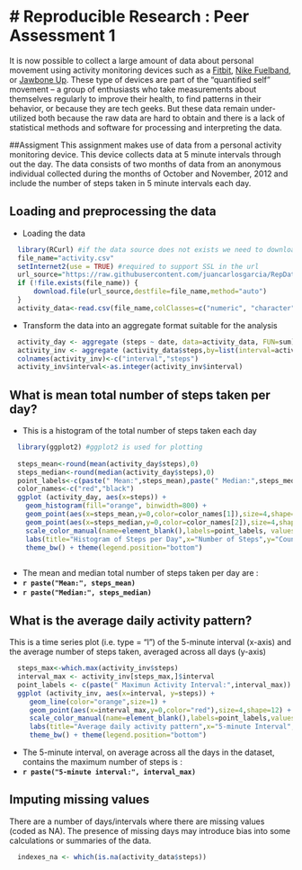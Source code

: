 # Reproducible Research : Peer Assessment 1
========================================================

It is now possible to collect a large amount of data about personal movement using activity monitoring devices such as a [Fitbit][1], [Nike Fuelband][2], or [Jawbone Up][3]. These type of devices are part of the “quantified self” movement – a group of enthusiasts who take measurements about themselves regularly to improve their health, to find patterns in their behavior, or because they are tech geeks. But these data remain under-utilized both because the raw data are hard to obtain and there is a lack of statistical methods and software for processing and interpreting the data.

##Assigment
This assignment makes use of data from a personal activity monitoring device. This device collects data at 5 minute intervals through out the day. The data consists of two months of data from an anonymous individual collected during the months of October and November, 2012 and include the number of steps taken in 5 minute intervals each day.

## Loading and preprocessing the data
* Loading the data
```r
  library(RCurl) #if the data source does not exists we need to download from the repository.
  file_name="activity.csv"
  setInternet2(use = TRUE) #required to support SSL in the url
  url_source="https://raw.githubusercontent.com/juancarlosgarcia/RepData_PeerAssessment1/master/activity.csv"
  if (!file.exists(file_name)) {
      download.file(url_source,destfile=file_name,method="auto")
  }
  activity_data<-read.csv(file_name,colClasses=c("numeric", "character", "numeric"),header=T)
```
* Transform the data into an aggregate format suitable for the analysis
```r
  activity_day <- aggregate (steps ~ date, data=activity_data, FUN=sum)
  activity_inv <- aggregate (activity_data$steps,by=list(interval=activity_data$interval),FUN=mean,na.rm=T )
  colnames(activity_inv)<-c("interval","steps")
  activity_inv$interval<-as.integer(activity_inv$interval)
```


## What is mean total number of steps taken per day?
* This is a histogram of the total number of steps taken each day

```r
  library(ggplot2) #ggplot2 is used for plotting
  
  steps_mean<-round(mean(activity_day$steps),0)
  steps_median<-round(median(activity_day$steps),0)
  point_labels<-c(paste(" Mean:",steps_mean),paste(" Median:",steps_median))
  color_names<-c("red","black")
  ggplot (activity_day, aes(x=steps)) +
    geom_histogram(fill="orange", binwidth=800) + 
    geom_point(aes(x=steps_mean,y=0,color=color_names[1]),size=4,shape=12) +
    geom_point(aes(x=steps_median,y=0,color=color_names[2]),size=4,shape=10) +
    scale_color_manual(name=element_blank(),labels=point_labels, values=color_names) +
    labs(title="Histogram of Steps per Day",x="Number of Steps",y="Count") +
    theme_bw() + theme(legend.position="bottom")
  
```
* The mean and median total number of steps taken per day are :
 - **`r paste("Mean:", steps_mean)`**
 - **`r paste("Median:", steps_median)`**

## What is the average daily activity pattern?
This is a time series plot (i.e. type = "l") of the 5-minute interval (x-axis) and the average number of steps taken, averaged across all days (y-axis)

```r
  steps_max<-which.max(activity_inv$steps)
  interval_max <- activity_inv[steps_max,]$interval
  point_labels <- c(paste(" Maximun Activity Interval:",interval_max)) 
  ggplot (activity_inv, aes(x=interval, y=steps)) +
     geom_line(color="orange",size=1) + 
     geom_point(aes(x=interval_max,y=0,color="red"),size=4,shape=12) + 
     scale_color_manual(name=element_blank(),labels=point_labels,values=c("red")) +
     labs(title="Average daily activity pattern",x="5-minute Interval",y="Average Steps") +
     theme_bw() + theme(legend.position="bottom")

```
* The 5-minute interval, on average across all the days in the dataset, contains the maximum number of steps is :
 - **`r paste("5-minute interval:", interval_max)`**

## Imputing missing values
There are a number of days/intervals where there are missing values (coded as NA). The presence of missing days may introduce bias into some calculations or summaries of the data.

```r
  indexes_na <- which(is.na(activity_data$steps))



```


[1]:http://www.fitbit.com/ec
[2]:http://www.nike.com/us/en_us/c/nikeplus-fuelband
[3]:https://jawbone.com/up